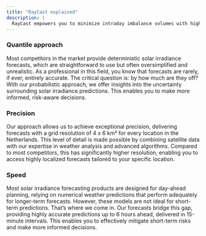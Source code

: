 ```yaml
---
title: "RayCast explained"
description: |
  RayCast empowers you to minimize intraday imbalance volumes with highly accurate short-term forecasts. Our focus is on delivering precise, real-time information for the entire Netherlands, ensuring you receive the insights you need as quickly as possible.
---
```


### Quantile approach
Most competitors in the market provide deterministic solar irradiance forecasts, which are straightforward to use but often oversimplified and unrealistic. As a professional in this field, you know that forecasts are rarely, if ever, entirely accurate. The critical question is: by how much are they off? With our probabilistic approach, we offer insights into the uncertainty surrounding solar irradiance predictions. This enables you to make more informed, risk-aware decisions.

### Precision
Our approach allows us to achieve exceptional precision, delivering forecasts with a grid resolution of 4 x 6 km² for every location in the Netherlands. This level of detail is made possible by combining satellite data with our expertise in weather analysis and advanced algorithms. Compared to most competitors, this has significantly higher resolution, enabling you to access highly localized forecasts tailored to your specific location.

### Speed
Most solar irradiance forecasting products are designed for day-ahead planning, relying on numerical weather predictions that perform adequately for longer-term forecasts. However, these models are not ideal for short-term predictions. That’s where we come in. Our forecasts bridge this gap, providing highly accurate predictions up to 6 hours ahead, delivered in 15-minute intervals. This enables you to effectively mitigate short-term risks and make more informed decisions.
